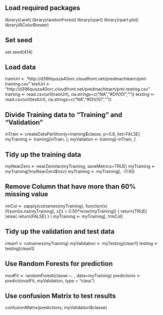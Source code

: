 ## Load required packages
library(caret)
library(randomForest)
library(rpart)
library(rpart.plot)
library(RColorBrewer)

## Set seed
set.seed(414)

## Load data
trainUrl <- "http://d396qusza40orc.cloudfront.net/predmachlearn/pml-training.csv"
testUrl <- "http://d396qusza40orc.cloudfront.net/predmachlearn/pml-testing.csv"
training <- read.csv(url(trainUrl), na.strings=c("NA","#DIV/0!",""))
testing <- read.csv(url(testUrl), na.strings=c("NA","#DIV/0!",""))

## Divide Training data to "Training" and "Validation"
inTrain <- createDataPartition(y=training$classe, p=0.6, list=FALSE)
myTraining <- training[inTrain, ]; 
myValiation <- training[-inTrain, ]

## Tidy up the training data
myNearZero <- nearZeroVar(myTraining, saveMetrics=TRUE)
myTraining <- myTraining[!myNearZero$nzv]
myTraining <- myTraining[, -(1:6)]

## Remove Column that have more than 60% missing value
rmCol <- sapply(colnames(myTraining), function(x) if(sum(is.na(myTraining[, x])) > 0.50*nrow(myTraining)) { return(TRUE)
}else{
        return(FALSE)
}
)
myTraining <- myTraining[, !rmCol]

## Tidy up the validation and test data
clean1 <- colnames(myTraining)
myValidation <- myTesting[clean1]
testing <- testing[clean1]

## Use Random Forests for prediction
modFit <- randomForest(classe ~. , data=myTraining)
predictions <- predict(modFit, myValidation, type = "class")

## Use confusion Matrix to test results
confusionMatrix(predictions, myValidation$classe)
